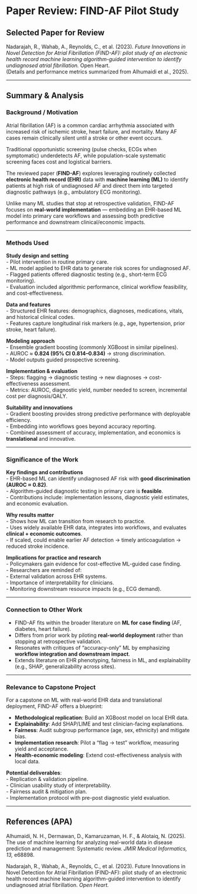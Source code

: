 # Paper Review: FIND-AF Pilot Study

## Selected Paper for Review
Nadarajah, R., Wahab, A., Reynolds, C., et al. (2023). *Future Innovations in Novel Detection for Atrial Fibrillation (FIND-AF): pilot study of an electronic health record machine learning algorithm-guided intervention to identify undiagnosed atrial fibrillation.* Open Heart.  
(Details and performance metrics summarized from Alhumaidi et al., 2025).

---

## Summary & Analysis

### Background / Motivation
Atrial fibrillation (AF) is a common cardiac arrhythmia associated with increased risk of ischemic stroke, heart failure, and mortality. Many AF cases remain clinically silent until a stroke or other event occurs.  

Traditional opportunistic screening (pulse checks, ECGs when symptomatic) underdetects AF, while population-scale systematic screening faces cost and logistical barriers.  

The reviewed paper (**FIND-AF**) explores leveraging routinely collected **electronic health record (EHR)** data with **machine learning (ML)** to identify patients at high risk of undiagnosed AF and direct them into targeted diagnostic pathways (e.g., ambulatory ECG monitoring).  

Unlike many ML studies that stop at retrospective validation, FIND-AF focuses on **real-world implementation** — embedding an EHR-based ML model into primary care workflows and assessing both predictive performance and downstream clinical/economic impacts.

---

### Methods Used

**Study design and setting**  
- Pilot intervention in routine primary care.  
- ML model applied to EHR data to generate risk scores for undiagnosed AF.  
- Flagged patients offered diagnostic testing (e.g., short-term ECG monitoring).  
- Evaluation included algorithmic performance, clinical workflow feasibility, and cost-effectiveness.  

**Data and features**  
- Structured EHR features: demographics, diagnoses, medications, vitals, and historical clinical codes.  
- Features capture longitudinal risk markers (e.g., age, hypertension, prior stroke, heart failure).  

**Modeling approach**  
- Ensemble gradient boosting (commonly XGBoost in similar pipelines).  
- AUROC ≈ **0.824 (95% CI 0.814–0.834)** → strong discrimination.  
- Model outputs guided prospective screening.  

**Implementation & evaluation**  
- Steps: flagging → diagnostic testing → new diagnoses → cost-effectiveness assessment.  
- Metrics: AUROC, diagnostic yield, number needed to screen, incremental cost per diagnosis/QALY.  

**Suitability and innovations**  
- Gradient boosting provides strong predictive performance with deployable efficiency.  
- Embedding into workflows goes beyond accuracy reporting.  
- Combined assessment of accuracy, implementation, and economics is **translational** and innovative.

---

### Significance of the Work

**Key findings and contributions**  
- EHR-based ML can identify undiagnosed AF risk with **good discrimination (AUROC ≈ 0.82)**.  
- Algorithm-guided diagnostic testing in primary care is **feasible**.  
- Contributions include: implementation lessons, diagnostic yield estimates, and economic evaluation.  

**Why results matter**  
- Shows how ML can transition from research to practice.  
- Uses widely available EHR data, integrates into workflows, and evaluates **clinical + economic outcomes**.  
- If scaled, could enable earlier AF detection → timely anticoagulation → reduced stroke incidence.  

**Implications for practice and research**  
- Policymakers gain evidence for cost-effective ML-guided case finding.  
- Researchers are reminded of:  
  - External validation across EHR systems.  
  - Importance of interpretability for clinicians.  
  - Monitoring downstream resource impacts (e.g., ECG demand).  

---

### Connection to Other Work
- FIND-AF fits within the broader literature on **ML for case finding** (AF, diabetes, heart failure).  
- Differs from prior work by piloting **real-world deployment** rather than stopping at retrospective validation.  
- Resonates with critiques of “accuracy-only” ML by emphasizing **workflow integration and downstream impact**.  
- Extends literature on EHR phenotyping, fairness in ML, and explainability (e.g., SHAP, generalizability across sites).  

---

### Relevance to Capstone Project
For a capstone on ML with real-world EHR data and translational deployment, FIND-AF offers a blueprint:  

- **Methodological replication**: Build an XGBoost model on local EHR data.  
- **Explainability**: Add SHAP/LIME and test clinician-facing explanations.  
- **Fairness**: Audit subgroup performance (age, sex, ethnicity) and mitigate bias.  
- **Implementation research**: Pilot a “flag → test” workflow, measuring yield and acceptance.  
- **Health-economic modeling**: Extend cost-effectiveness analysis with local data.  

**Potential deliverables**:  
- Replication & validation pipeline.  
- Clinician usability study of interpretability.  
- Fairness audit & mitigation plan.  
- Implementation protocol with pre-post diagnostic yield evaluation.  

---

## References (APA)

Alhumaidi, N. H., Dermawan, D., Kamaruzaman, H. F., & Alotaiq, N. (2025). The use of machine learning for analyzing real-world data in disease prediction and management: Systematic review. *JMIR Medical Informatics, 13,* e68898.  

Nadarajah, R., Wahab, A., Reynolds, C., et al. (2023). Future Innovations in Novel Detection for Atrial Fibrillation (FIND-AF): pilot study of an electronic health record machine learning algorithm-guided intervention to identify undiagnosed atrial fibrillation. *Open Heart.*  

